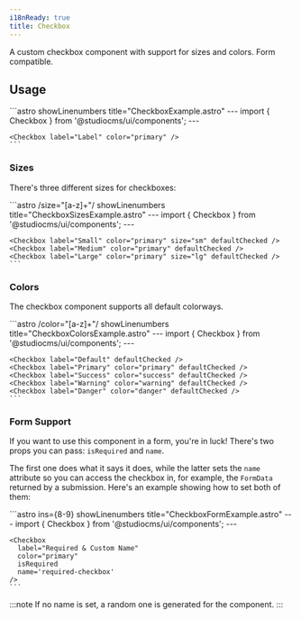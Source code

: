 ```yaml
---
i18nReady: true
title: Checkbox
---
```



A custom checkbox component with support for sizes and colors. Form compatible.

## Usage

<Tabs>
  <TabItem label="Preview">
    <PreviewCard>
      <Checkbox label="Label" color="primary" />
    </PreviewCard>
  </TabItem>
  <TabItem label="Code">
    ```astro showLinenumbers title="CheckboxExample.astro"
    ---
    import { Checkbox } from '@studiocms/ui/components';
    ---

    <Checkbox label="Label" color="primary" />
    ```
  </TabItem>
</Tabs>

### Sizes

There's three different sizes for checkboxes:

<Tabs>
  <TabItem label="Preview">
    <PreviewCard>
      <Row>
        <Checkbox label="Small" color="primary" size="sm" defaultChecked />
        <Checkbox label="Medium" color="primary" defaultChecked />
        <Checkbox label="Large" color="primary" size="lg" defaultChecked />
      </Row>
    </PreviewCard>
  </TabItem>
  <TabItem label="Code">
    ```astro /size="[a-z]+"/ showLinenumbers title="CheckboxSizesExample.astro"
    ---
    import { Checkbox } from '@studiocms/ui/components';
    ---

    <Checkbox label="Small" color="primary" size="sm" defaultChecked />
    <Checkbox label="Medium" color="primary" defaultChecked />
    <Checkbox label="Large" color="primary" size="lg" defaultChecked />
    ```
  </TabItem>
</Tabs>

### Colors

The checkbox component supports all default colorways.

<Tabs>
  <TabItem label="Preview">
    <PreviewCard>
      <Row>
        <Checkbox label="Default" defaultChecked />
        <Checkbox label="Primary" color="primary" defaultChecked />
        <Checkbox label="Success" color="success" defaultChecked />
        <Checkbox label="Warning" color="warning" defaultChecked />
        <Checkbox label="Danger" color="danger" defaultChecked />
      </Row>
    </PreviewCard>
  </TabItem>
  <TabItem label="Code">
    ```astro /color="[a-z]+"/ showLinenumbers title="CheckboxColorsExample.astro"
    ---
    import { Checkbox } from '@studiocms/ui/components';
    ---

    <Checkbox label="Default" defaultChecked />
    <Checkbox label="Primary" color="primary" defaultChecked />
    <Checkbox label="Success" color="success" defaultChecked />
    <Checkbox label="Warning" color="warning" defaultChecked />
    <Checkbox label="Danger" color="danger" defaultChecked />
    ```
  </TabItem>
</Tabs>

### Form Support

If you want to use this component in a form, you're in luck! There's two props you can pass: `isRequired` and `name`.

The first one does what it says it does, while the latter sets the `name` attribute so you can access the checkbox in, for example,
the `FormData` returned by a submission. Here's an example showing how to set both of them:

<Tabs>
  <TabItem label="Preview">
    <PreviewCard>
      <Checkbox label="Required & Custom Name" color="primary" isRequired name='required-checkbox' />
    </PreviewCard>
  </TabItem>
  <TabItem label="Code">
    ```astro ins={8-9} showLinenumbers title="CheckboxFormExample.astro"
    ---
    import { Checkbox } from '@studiocms/ui/components';
    ---

    <Checkbox 
      label="Required & Custom Name"
      color="primary"
      isRequired
      name='required-checkbox'
    />
    ```
  </TabItem>
</Tabs>

:::note
If no name is set, a random one is generated for the component.
:::
